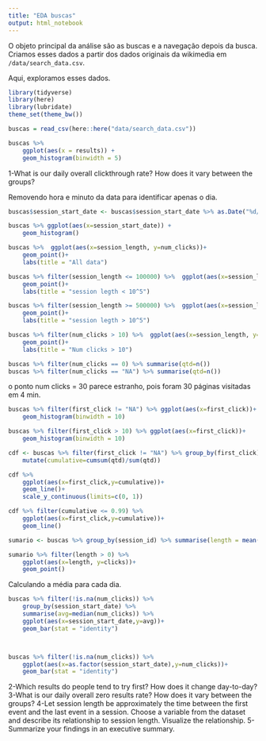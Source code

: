 ```yaml
---
title: "EDA buscas"
output: html_notebook
---
```


O objeto principal da análise são as buscas e a navegação depois da busca. Criamos esses dados a partir dos dados originais da wikimedia em `/data/search_data.csv`. 

Aqui, exploramos esses dados. 

```r
library(tidyverse)
library(here)
library(lubridate)
theme_set(theme_bw())
```

```r
buscas = read_csv(here::here("data/search_data.csv"))
```

```r
buscas %>% 
    ggplot(aes(x = results)) + 
    geom_histogram(binwidth = 5)
```



1-What is our daily overall clickthrough rate? How does it vary between the groups?

Removendo hora e minuto da data para identificar apenas o dia.

```r
buscas$session_start_date <- buscas$session_start_date %>% as.Date("%d/%m/%Y")
```

```r
buscas %>% ggplot(aes(x=session_start_date)) +
    geom_histogram()
```

```r
buscas %>%  ggplot(aes(x=session_length, y=num_clicks))+
    geom_point()+
    labs(title = "All data")

buscas %>% filter(session_length <= 100000) %>%  ggplot(aes(x=session_length, y=num_clicks))+
    geom_point()+
    labs(title = "session legth < 10^5")

buscas %>% filter(session_length >= 500000) %>%  ggplot(aes(x=session_length, y=num_clicks))+
    geom_point()+
    labs(title = "session legth > 10^5")
```

```r
buscas %>% filter(num_clicks > 10) %>%  ggplot(aes(x=session_length, y=num_clicks))+
    geom_point()+
    labs(title = "Num clicks > 10")

buscas %>% filter(num_clicks == 0) %>% summarise(qtd=n())
buscas %>% filter(num_clicks == "NA") %>% summarise(qtd=n())
```

o ponto num clicks = 30 parece estranho, pois foram 30 páginas visitadas em 4 min.

```r
buscas %>% filter(first_click != "NA") %>% ggplot(aes(x=first_click))+
    geom_histogram(binwidth = 10)

buscas %>% filter(first_click > 10) %>% ggplot(aes(x=first_click))+
    geom_histogram(binwidth = 10)
```

```r
cdf <- buscas %>% filter(first_click != "NA") %>% group_by(first_click) %>% summarise(qtd = n()) %>% 
    mutate(cumulative=cumsum(qtd)/sum(qtd))

cdf %>% 
    ggplot(aes(x=first_click,y=cumulative))+
    geom_line()+
    scale_y_continuous(limits=c(0, 1))

```

```r
cdf %>% filter(cumulative <= 0.99) %>% 
    ggplot(aes(x=first_click,y=cumulative))+
    geom_line()
```

```r
sumario <- buscas %>% group_by(session_id) %>% summarise(length = mean(session_length), clicks = mean(num_clicks))

sumario %>% filter(length > 0) %>% 
    ggplot(aes(x=length, y=clicks))+
    geom_point()
```


Calculando a média para cada dia.
```r
buscas %>% filter(!is.na(num_clicks)) %>% 
    group_by(session_start_date) %>%  
    summarise(avg=median(num_clicks)) %>% 
    ggplot(aes(x=session_start_date,y=avg))+
    geom_bar(stat = "identity")



buscas %>% filter(!is.na(num_clicks)) %>% 
    ggplot(aes(x=as.factor(session_start_date),y=num_clicks))+
    geom_bar(stat = "identity")
```

2-Which results do people tend to try first? How does it change day-to-day?
3-What is our daily overall zero results rate? How does it vary between the groups?
4-Let session length be approximately the time between the first event and the last event in a session. Choose a variable from the dataset and describe its relationship to session length. Visualize the relationship.
5-Summarize your findings in an executive summary.
